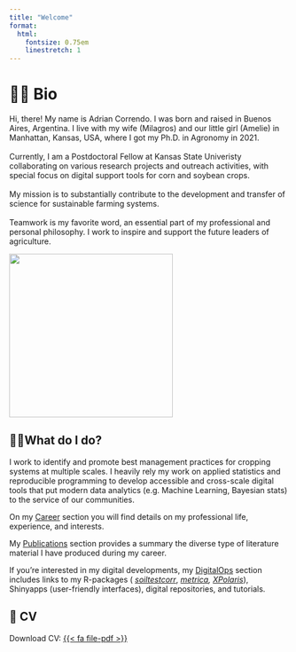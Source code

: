 ```yaml
---
title: "Welcome"
format:
  html:
    fontsize: 0.75em
    linestretch: 1
---
```


# 🙋🏻 Bio

::: {layout-ncol="2"}
| Hi, there! My name is Adrian Correndo. I was born and raised in Buenos Aires, Argentina. I live with my wife (Milagros) and our little girl (Amelie) in Manhattan, Kansas, USA, where I got my Ph.D. in Agronomy in 2021.
| 
| Currently, I am a Postdoctoral Fellow at Kansas State Univeristy collaborating on various research projects and outreach activities, with special focus on digital support tools for corn and soybean crops.
| 
| My mission is to substantially contribute to the development and transfer of science for sustainable farming systems.
| 
| Teamwork is my favorite word, an essential part of my professional and personal philosophy. I work to inspire and support the future leaders of agriculture.
| 

![](images/Adrian%20Correndo-KSU.jpg){fig-align="center" width="295"}
:::

## 👷🏻What do I do?

I work to identify and promote best management practices for cropping systems at multiple scales. I heavily rely my work on applied statistics and reproducible programming to develop accessible and cross-scale digital tools that put modern data analytics (e.g. Machine Learning, Bayesian stats) to the service of our communities.

On my [Career](https://adriancorrendo.github.io/02-career.html) section you will find details on my professional life, experience, and interests.

My [Publications](https://adriancorrendo.github.io/03-publications.html) section provides a summary the diverse type of literature material I have produced during my career.

If you're interested in my digital developments, my [DigitalOps](https://adriancorrendo.github.io/04-digitalops.html) section includes links to my R-packages ( [*soiltestcorr*](https://adriancorrendo.github.io/soiltestcorr/), [*metrica*](https://adriancorrendo.github.io/metrica/)*, [XPolaris](https://cran.r-project.org/package=XPolaris)*), Shinyapps (user-friendly interfaces), digital repositories, and tutorials.

## 📂 CV

Download CV: [{{< fa file-pdf >}}](https://raw.githubusercontent.com/adriancorrendo/adriancorrendo.github.io/main/assets/resources/CV_Correndo_AUG-31-2022.pdf)
